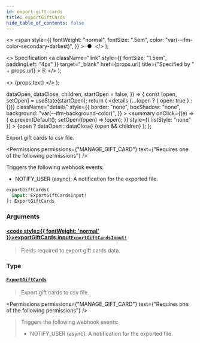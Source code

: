 ```yaml
---
id: export-gift-cards
title: exportGiftCards
hide_table_of_contents: false
---
```


  <>
    <span
      style={{
        fontWeight: "normal",
        fontSize: ".5em",
        color: "var(--ifm-color-secondary-darkest)",
      }}
    >
      &nbsp;●&nbsp;
    </span>
  </>
);

  <>
    Specification
    <a
      className="link"
      style={{ fontSize: "1.5em", paddingLeft: "4px" }}
      target="\_blank"
      href={props.url}
      title={"Specified by " + props.url}
    >
      ⎘
    </a>
  </>
);

  <>
    <span className={props.class}>{props.text}</span>
  </>
);


  dataOpen,
  dataClose,
  children,
  startOpen = false,
}) => {
  const [open, setOpen] = useState(startOpen);
  return (
    <details
      {...(open ? { open: true } : {})}
      className="details"
      style={{
        border: "none",
        boxShadow: "none",
        background: "var(--ifm-background-color)",
      }}
    >
      <summary
        onClick={(e) => {
          e.preventDefault();
          setOpen((open) => !open);
        }}
        style={{ listStyle: "none" }}
      >
        {open ? dataOpen : dataClose}
      </summary>
      {open && children}
    </details>
  );
};

Export gift cards to csv file.

<Badge text="Added in Saleor 3.1" class="secondary margin-bottom--sm" />

<Permissions
  permissions={"MANAGE_GIFT_CARD"}
  text={"Requires one of the following permissions"}
/>

Triggers the following webhook events:

- NOTIFY_USER (async): A notification for the exported file.

```graphql
exportGiftCards(
  input: ExportGiftCardsInput!
): ExportGiftCards
```

### Arguments

#### [<code style={{ fontWeight: 'normal' }}>exportGiftCards.<b>input</b></code>](#)<Bullet />[`ExportGiftCardsInput!`](../../../api-reference/gift-cards/inputs/export-gift-cards-input) <Badge class="badge badge--secondary" text="non-null"/> <Badge class="badge badge--secondary" text="input"/>

> Fields required to export gift cards data.

### Type

#### [`ExportGiftCards`](../../../api-reference/gift-cards/objects/export-gift-cards) <Badge class="badge badge--secondary" text="object"/>

> Export gift cards to csv file.
>
> <Badge text="Added in Saleor 3.1" class="secondary margin-bottom--sm" />

<Permissions
  permissions={"MANAGE_GIFT_CARD"}
  text={"Requires one of the following permissions"}
/>

> Triggers the following webhook events:
>
> - NOTIFY_USER (async): A notification for the exported file.

